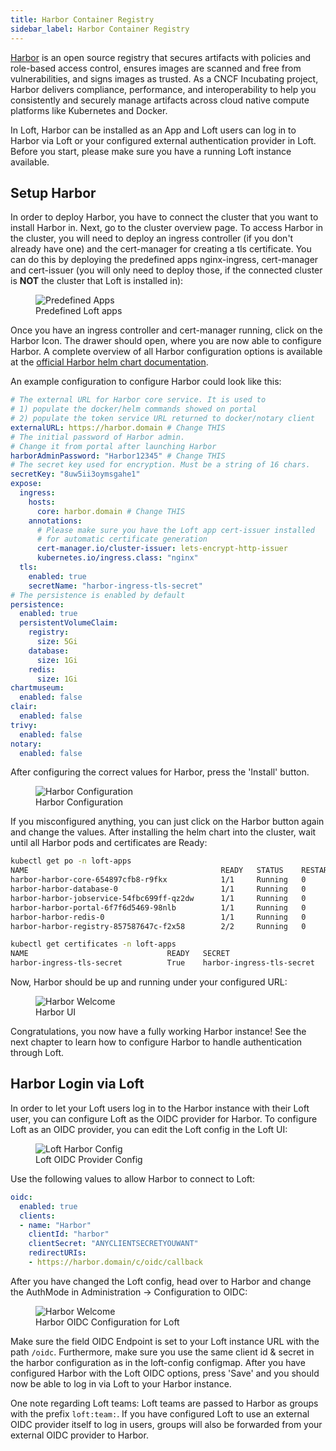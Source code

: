 ```yaml
---
title: Harbor Container Registry
sidebar_label: Harbor Container Registry
---
```


[Harbor](https://goharbor.io/) is an open source registry that secures artifacts with policies and role-based access control, ensures images are scanned and free from vulnerabilities, and signs images as trusted. As a CNCF Incubating project, Harbor delivers compliance, performance, and interoperability to help you consistently and securely manage artifacts across cloud native compute platforms like Kubernetes and Docker.

In Loft, Harbor can be installed as an App and Loft users can log in to Harbor via Loft or your configured external authentication provider in Loft.
Before you start, please make sure you have a running Loft instance available.


## Setup Harbor
In order to deploy Harbor, you have to connect the cluster that you want to install Harbor in. Next, go to the cluster overview page.
To access Harbor in the cluster, you will need to deploy an ingress controller (if you don't already have one) and the cert-manager for creating a tls certificate.
You can do this by deploying the predefined apps nginx-ingress, cert-manager and cert-issuer (you will only need to deploy those, if the connected cluster is **NOT** the cluster that Loft is installed in):

<figure class="frame">
  <img src="/docs/media/ui/clusters/predefined-apps.png" alt="Predefined Apps" />
  <figcaption>Predefined Loft apps</figcaption>
</figure>

Once you have an ingress controller and cert-manager running, click on the Harbor Icon. The drawer should open, where you are now able to configure Harbor. A complete overview of all Harbor configuration options is available at the [official Harbor helm chart documentation](https://github.com/goharbor/harbor-helm).

An example configuration to configure Harbor could look like this:

```yaml
# The external URL for Harbor core service. It is used to
# 1) populate the docker/helm commands showed on portal
# 2) populate the token service URL returned to docker/notary client
externalURL: https://harbor.domain # Change THIS
# The initial password of Harbor admin.
# Change it from portal after launching Harbor
harborAdminPassword: "Harbor12345" # Change THIS
# The secret key used for encryption. Must be a string of 16 chars.
secretKey: "8uw5ii3oymsgahe1"
expose:
  ingress:
    hosts:
      core: harbor.domain # Change THIS
    annotations:
      # Please make sure you have the Loft app cert-issuer installed
      # for automatic certificate generation
      cert-manager.io/cluster-issuer: lets-encrypt-http-issuer
      kubernetes.io/ingress.class: "nginx"
  tls:
    enabled: true
    secretName: "harbor-ingress-tls-secret"
# The persistence is enabled by default
persistence:
  enabled: true
  persistentVolumeClaim:
    registry:
      size: 5Gi
    database:
      size: 1Gi
    redis:
      size: 1Gi
chartmuseum:
  enabled: false
clair:
  enabled: false
trivy:
  enabled: false
notary:
  enabled: false
```

After configuring the correct values for Harbor, press the 'Install' button.

<figure class="frame">
  <img src="/docs/media/ui/clusters/harbor-configuration.png" alt="Harbor Configuration" />
  <figcaption>Harbor Configuration</figcaption>
</figure>

If you misconfigured anything, you can just click on the Harbor button again and change the values. After installing the helm chart into the cluster, wait until all Harbor pods and certificates are Ready:

```bash
kubectl get po -n loft-apps
NAME                                           READY   STATUS    RESTARTS   AGE
harbor-harbor-core-654897cfb8-r9fkx            1/1     Running   0          89m
harbor-harbor-database-0                       1/1     Running   0          113m
harbor-harbor-jobservice-54fbc699ff-qz2dw      1/1     Running   0          89m
harbor-harbor-portal-6f7f6d5469-98nlb          1/1     Running   0          113m
harbor-harbor-redis-0                          1/1     Running   0          113m
harbor-harbor-registry-857587647c-f2x58        2/2     Running   0          89m

kubectl get certificates -n loft-apps
NAME                               READY   SECRET                             AGE
harbor-ingress-tls-secret          True    harbor-ingress-tls-secret          47s
```

Now, Harbor should be up and running under your configured URL:

<figure class="frame">
  <img src="/docs/media/ui/clusters/harbor-welcome.png" alt="Harbor Welcome" />
  <figcaption>Harbor UI</figcaption>
</figure>

Congratulations, you now have a fully working Harbor instance! See the next chapter to learn how to configure Harbor to handle authentication through Loft.


## Harbor Login via Loft
In order to let your Loft users log in to the Harbor instance with their Loft user, you can configure Loft as the OIDC provider for Harbor.
To configure Loft as an OIDC provider, you can edit the Loft config in the Loft UI:
<figure class="frame">
  <img src="/docs/media/ui/clusters/loft-harbor-config.png" alt="Loft Harbor Config" />
  <figcaption>Loft OIDC Provider Config</figcaption>
</figure>

Use the following values to allow Harbor to connect to Loft:
```yaml
oidc:
  enabled: true
  clients:
  - name: "Harbor"
    clientId: "harbor"
    clientSecret: "ANYCLIENTSECRETYOUWANT"
    redirectURIs:
    - https://harbor.domain/c/oidc/callback
```

After you have changed the Loft config, head over to Harbor and change the AuthMode in Administration -> Configuration to OIDC:

<figure class="frame">
  <img src="/docs/media/ui/clusters/harbor-oidc-configuration.png" alt="Harbor Welcome" />
  <figcaption>Harbor OIDC Configuration for Loft</figcaption>
</figure>

Make sure the field OIDC Endpoint is set to your Loft instance URL with the path `/oidc`. Furthermore, make sure you use the same client id & secret in the harbor configuration as in the loft-config configmap. After you have configured Harbor with the Loft OIDC options, press 'Save' and you should now be able to log in via Loft to your Harbor instance.

One note regarding Loft teams: Loft teams are passed to Harbor as groups with the prefix `loft:team:`. If you have configured Loft to use an external OIDC provider itself to log in users, groups will also be forwarded from your external OIDC provider to Harbor.

